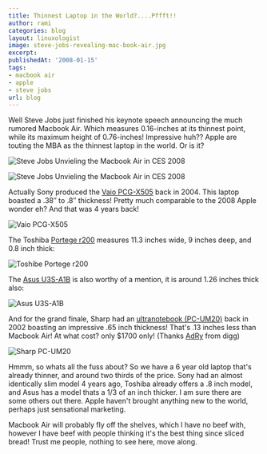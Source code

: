 ```yaml
---
title: Thinnest Laptop in the World?....Pffft!!
author: rami
categories: blog
layout: linuxologist
image: steve-jobs-revealing-mac-book-air.jpg
excerpt:
publishedAt: '2008-01-15'
tags:
- macbook air
- apple
- steve jobs
url: blog
---
```


Well Steve Jobs just finished his keynote speech announcing the much rumored Macbook Air. Which measures 0.16-inches at its thinnest point, while its maximum height of 0.76-inches! Impressive huh?? Apple are touting the MBA as the thinnest laptop in the world. Or is it?

![Steve Jobs Unvieling the Macbook Air in CES 2008](/assets/images/content/blog/steve-jobs-revealing-mac-book-air.jpg)

![Steve Jobs Unvieling the Macbook Air in CES 2008](/assets/images/content/blog/steve-jobs-revealing-mac-book-air-2.jpg)

Actually Sony produced the [Vaio PCG-X505](http://www.mobiletechreview.com/notebooks/sony_vaio_X505.htm "Vaio PCG-X505") back in 2004\. This laptop boasted a .38″ to .8″ thickness! Pretty much comparable to the 2008 Apple wonder eh? And that was 4 years back!

![Vaio PCG-X505](/assets/images/content/blog/sony-vaio-PCG-X505.jpg)

The Toshiba [Portege r200](http://reviews.cnet.com/laptops/toshiba-portege-r200/4505-3121_7-31341787.html "Portege r200") measures 11.3 inches wide, 9 inches deep, and 0.8 inch thick:

![Toshibe Portege r200](/assets/images/content/blog/toshiba-portege-r200.jpg)

The [Asus U3S-A1B](http://www.excaliberpc.com/Asus_U3S-A1B_Piano_Black_Integrated/90NQFA913ED63EQL850T/partinfo-id-582059.html "Asus U3S-A1B") is also worthy of a mention, it is around 1.26 inches thick also:

![Asus U3S-A1B](/assets/images/content/blog/asus-U3S-A1.jpg)

And for the grand finale, Sharp had an [ultranotebook (PC-UM20)](http://www.smallbusinesscomputing.com/biztools/article.php/989541) back in 2002 boasting an impressive .65 inch thickness! That's .13 inches less than Macbook Air! At what cost? only $1700 only! (Thanks [AdRy](http://www.digg.com/users/AdRy) from digg)

![Sharp PC-UM20](/assets/images/content/blog/sharp-PC-UM20.jpg)

Hmmm, so whats all the fuss about? So we have a 6 year old laptop that's already thinner, and around two thirds of the price. Sony had an almost identically slim model 4 years ago, Toshiba already offers a .8 inch model, and Asus has a model thats a 1/3 of an inch thicker. I am sure there are some others out there. Apple haven't brought anything new to the world, perhaps just sensational marketing.

Macbook Air will probably fly off the shelves, which I have no beef with, however I have beef with people thinking it's the best thing since sliced bread! Trust me people, nothing to see here, move along.
